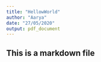 ```yaml
---
title: "HellowWorld"
author: "Aarya"
date: "27/05/2020"
output: pdf_document
---
```


## This is a markdown file